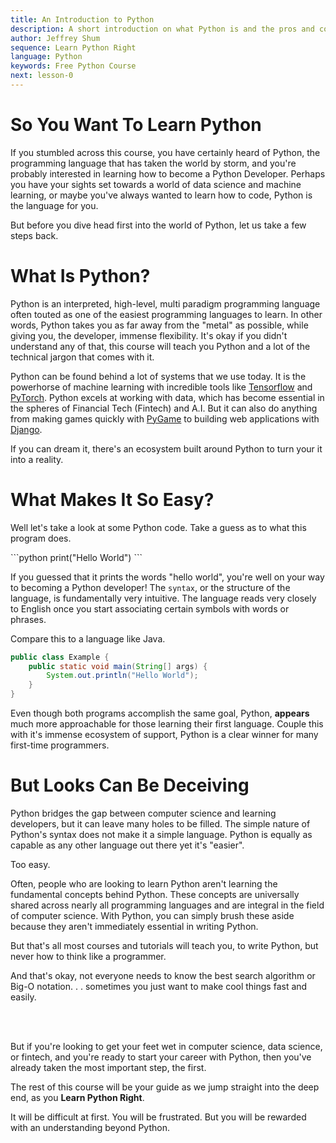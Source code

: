 ```yaml
---
title: An Introduction to Python
description: A short introduction on what Python is and the pros and cons of learning Python.
author: Jeffrey Shum
sequence: Learn Python Right
language: Python
keywords: Free Python Course
next: lesson-0
---
```


# So You Want To Learn Python

If you stumbled across this course, you have certainly heard of Python, the programming language that has taken the world by storm,
and you're probably interested in learning how to become a Python Developer. Perhaps you have your sights set towards a world of data science and machine learning,
or maybe you've always wanted to learn how to code, Python is the language for you.

But before you dive head first into the world of Python, let us take a few steps back.

# What Is Python?

Python is an interpreted, high-level, multi paradigm programming language often touted as one of the easiest programming languages to learn.
In other words, Python takes you as far away from the "metal" as possible, while giving you, the developer, immense flexibility.
It's okay if you didn't understand any of that, this course will teach you Python and a lot of the technical jargon that comes with it.

Python can be found behind a lot of systems that we use today. It is the powerhorse of machine learning with incredible tools like 
[Tensorflow](https://www.tensorflow.org/) and [PyTorch](https://pytorch.org/). Python excels at working with data, which has become essential in the spheres of Financial Tech (Fintech) and A.I.
But it can also do anything from making games quickly with [PyGame](https://www.pygame.org/) to building web applications with [Django](https://www.djangoproject.com/). 

If you can dream it, there's an ecosystem built around Python to turn your it into a reality.

# What Makes It So Easy?

Well let's take a look at some Python code. Take a guess as to what this program does.

<CodeTitle name="example.py" language="python" />
```python 
print("Hello World")
```

If you guessed that it prints the words "hello world", you're well on your way to
becoming a Python developer! The ```syntax```, or the structure of the language, is fundamentally very intuitive.
The language reads very closely to English once you start associating certain symbols with words or phrases.

Compare this to a language like Java.
<CodeTitle name="example.class" language="java" />
```java
public class Example {
    public static void main(String[] args) {
        System.out.println("Hello World");
    }
}
```

Even though both programs accomplish the same goal, Python, **appears** much more approachable for those learning their first language.
Couple this with it's immense ecosystem of support, Python is a clear winner for many first-time programmers.

# But Looks Can Be Deceiving

Python bridges the gap between computer science and learning developers, but it can leave many holes to be filled.
The simple nature of Python's syntax does not make it a simple language.
Python is equally as capable as any other language out there yet it's "easier".

Too easy.

Often, people who are looking to learn Python aren't learning the fundamental concepts behind Python.
These concepts are universally shared across nearly all programming languages and are integral in the field of computer science.
With Python, you can simply brush these aside because they aren't immediately essential in writing Python.

But that's all most courses and tutorials will teach you, to write Python, but never how to think like a programmer.

And that's okay, not everyone needs to know the best search algorithm or Big-O notation. . . sometimes you just want to make cool things fast and easily.

<br></br>

But if you're looking to get your feet wet in computer science, data science, or fintech, and you're ready to start your career with Python, then you've already taken the most important step,
the first.

The rest of this course will be your guide as we jump straight into the deep end, as you **Learn Python Right**.

It will be difficult at first. You will be frustrated. But you will be rewarded with an understanding beyond Python.